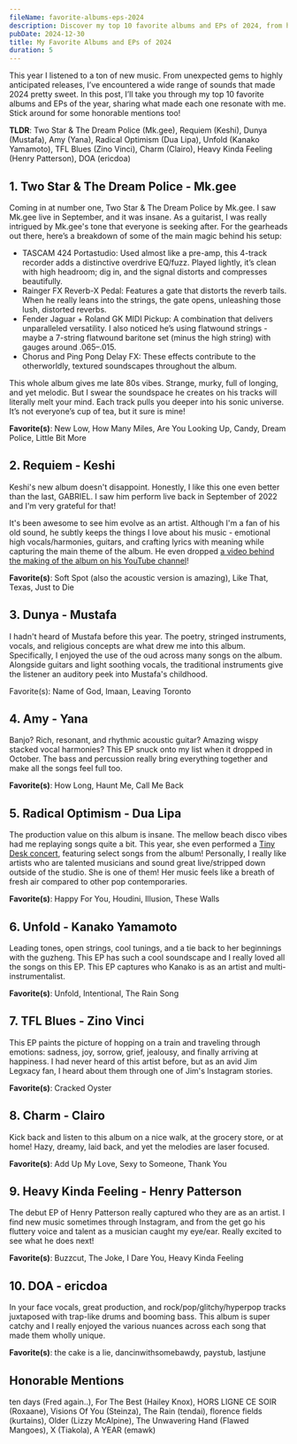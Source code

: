 ```yaml
---
fileName: favorite-albums-eps-2024
description: Discover my top 10 favorite albums and EPs of 2024, from hidden gems to must-hear releases. Dive into the sounds that defined my year, plus honorable mentions!
pubDate: 2024-12-30
title: My Favorite Albums and EPs of 2024
duration: 5
---
```


This year I listened to a ton of new music. From unexpected gems to highly anticipated releases, I’ve encountered a wide range of sounds that made 2024 pretty sweet. In this post, I’ll take you through my top 10 favorite albums and EPs of the year, sharing what made each one resonate with me. Stick around for some honorable mentions too!

**TLDR**: Two Star & The Dream Police (Mk.gee), Requiem (Keshi), Dunya (Mustafa), Amy (Yana), Radical Optimism (Dua Lipa), Unfold (Kanako Yamamoto), TFL Blues (Zino Vinci), Charm (Clairo), Heavy Kinda Feeling (Henry Patterson), DOA (ericdoa)

## 1. Two Star & The Dream Police - Mk.gee

<SpotifyEmbed albumId="6DlLdXBGCsSDPOV8R2pCl7" />

Coming in at number one, Two Star & The Dream Police by Mk.gee. I saw Mk.gee live in September, and it was insane. As a guitarist, I was really intrigued by Mk.gee's tone that everyone is seeking after. For the gearheads out there, here’s a breakdown of some of the main magic behind his setup:

- TASCAM 424 Portastudio: Used almost like a pre-amp, this 4-track recorder adds a distinctive overdrive EQ/fuzz. Played lightly, it’s clean with high headroom; dig in, and the signal distorts and compresses beautifully.
- Rainger FX Reverb-X Pedal: Features a gate that distorts the reverb tails. When he really leans into the strings, the gate opens, unleashing those lush, distorted reverbs.
- Fender Jaguar + Roland GK MIDI Pickup: A combination that delivers unparalleled versatility. I also noticed he’s using flatwound strings - maybe a 7-string flatwound baritone set (minus the high string) with gauges around .065–.015.
- Chorus and Ping Pong Delay FX: These effects contribute to the otherworldly, textured soundscapes throughout the album.

This whole album gives me late 80s vibes. Strange, murky, full of longing, and yet melodic. But I swear the soundspace he creates on his tracks will literally melt your mind. Each track pulls you deeper into his sonic universe. It’s not everyone’s cup of tea, but it sure is mine!

**Favorite(s)**: New Low, How Many Miles, Are You Looking Up, Candy, Dream Police, Little Bit More

## 2. Requiem - Keshi

<SpotifyEmbed albumId="5DfKDonIvNlxlzA4ORIOFm" />

Keshi's new album doesn't disappoint. Honestly, I like this one even better than the last, GABRIEL. I saw him perform live back in September of 2022 and I'm very grateful for that!

It's been awesome to see him evolve as an artist. Although I'm a fan of his old sound, he subtly keeps the things I love about his music - emotional high vocals/harmonies, guitars, and crafting lyrics with meaning while capturing the main theme of the album. He even dropped [a video behind the making of the album on his YouTube channel](https://www.youtube.com/watch?v=NjtfXkqHnxI)!

**Favorite(s)**: Soft Spot (also the acoustic version is amazing), Like That, Texas, Just to Die

## 3. Dunya - Mustafa

<SpotifyEmbed albumId="16sGrLUTzqz0Z43j9qMn8S" />

I hadn't heard of Mustafa before this year. The poetry, stringed instruments, vocals, and religious concepts are what drew me into this album. Specifically, I enjoyed the use of the oud across many songs on the album. Alongside guitars and light soothing vocals, the traditional instruments give the listener an auditory peek into Mustafa's childhood.

Favorite(s): Name of God, Imaan, Leaving Toronto

## 4. Amy - Yana

<SpotifyEmbed albumId="16ZKxf5jDH2L7UIQ19uNIz" />

Banjo? Rich, resonant, and rhythmic acoustic guitar? Amazing wispy stacked vocal harmonies? This EP snuck onto my list when it dropped in October. The bass and percussion really bring everything together and make all the songs feel full too.

**Favorite(s)**: How Long, Haunt Me, Call Me Back

## 5. Radical Optimism - Dua Lipa

<SpotifyEmbed albumId="1Mo92916G2mmG7ajpmSVrc" />

The production value on this album is insane. The mellow beach disco vibes had me replaying songs quite a bit. This year, she even performed a [Tiny Desk concert](https://youtu.be/y38qQRg3UDI?si=VA5yRQEyAsyH7Mdi), featuring select songs from the album! Personally, I really like artists who are talented musicians and sound great live/stripped down outside of the studio. She is one of them! Her music feels like a breath of fresh air compared to other pop contemporaries.

**Favorite(s)**: Happy For You, Houdini, Illusion, These Walls

## 6. Unfold - Kanako Yamamoto

<SpotifyEmbed albumId="2fWAJ4ENbB3iRKsfOMKmn2" />

Leading tones, open strings, cool tunings, and a tie back to her beginnings with the guzheng. This EP has such a cool soundscape and I really loved all the songs on this EP. This EP captures who Kanako is as an artist and multi-instrumentalist.

**Favorite(s)**: Unfold, Intentional, The Rain Song

## 7. TFL Blues - Zino Vinci

<SpotifyEmbed albumId="7rF4TnnZS0QimTQRJHfFLg" />

This EP paints the picture of hopping on a train and traveling through emotions: sadness, joy, sorrow, grief, jealousy, and finally arriving at happiness. I had never heard of this artist before, but as an avid Jim Legxacy fan, I heard about them through one of Jim's Instagram stories.

**Favorite(s)**: Cracked Oyster

## 8. Charm - Clairo

<SpotifyEmbed albumId="1KNUCVXgIxKUGiuEB8eG0i" />

Kick back and listen to this album on a nice walk, at the grocery store, or at home! Hazy, dreamy, laid back, and yet the melodies are laser focused.

**Favorite(s)**: Add Up My Love, Sexy to Someone, Thank You

## 9. Heavy Kinda Feeling - Henry Patterson

<SpotifyEmbed albumId="09aNITIqqQVM6WDtLq1UPA" />

The debut EP of Henry Patterson really captured who they are as an artist. I find new music sometimes through Instagram, and from the get go his fluttery voice and talent as a musician caught my eye/ear. Really excited to see what he does next!

**Favorite(s)**: Buzzcut, The Joke, I Dare You, Heavy Kinda Feeling

## 10. DOA - ericdoa

<SpotifyEmbed albumId="75ScphmWaaBgNOTUh4fatP" />

In your face vocals, great production, and rock/pop/glitchy/hyperpop tracks juxtaposed with trap-like drums and booming bass. This album is super catchy and I really enjoyed the various nuances across each song that made them wholly unique.

**Favorite(s)**: the cake is a lie, dancinwithsomebawdy, paystub, lastjune

## Honorable Mentions

ten days (Fred again..), For The Best (Hailey Knox), HORS LIGNE CE SOIR (Roxaane), Visions Of You (Steinza), The Rain (tendai), florence fields (kurtains), Older (Lizzy McAlpine), The Unwavering Hand (Flawed Mangoes), X (Tiakola), A YEAR (emawk)
